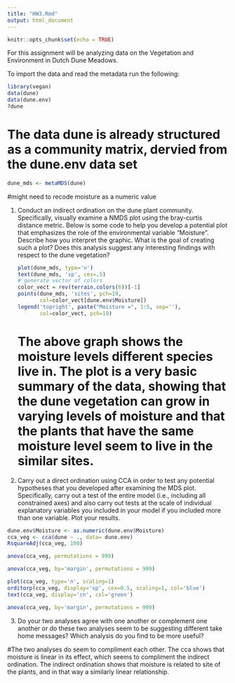 ```yaml
---
title: "HW3.Rmd"
output: html_document
---
```


```r
knitr::opts_chunk$set(echo = TRUE)
```

For this assignment will be analyzing data on the Vegetation
and Environment in Dutch Dune Meadows.

To import the data and read the metadata run the following:

```r
library(vegan)
data(dune)
data(dune.env)
?dune
```
# The data dune is already structured as a community matrix, dervied from the dune.env data set


```r
dune_mds <- metaMDS(dune)

```

#might need to recode moisture as a numeric value

1. Conduct an indirect ordination on the dune plant community. Specifically,
visually examine a NMDS plot using the bray-curtis distance metric. Below is 
some code to help you develop a potential plot that emphasizes the role of the
environmental variable "Moisture". Describe how you interpret the
graphic. What is the goal of creating such a plot? Does this analysis suggest
any interesting findings with respect to the dune vegetation?

    ```r
    plot(dune_mds, type='n')
    text(dune_mds, 'sp', cex=.5)
    # generate vector of colors 
    color_vect = rev(terrain.colors(6))[-1]
    points(dune_mds, 'sites', pch=19, 
           col=color_vect[dune.env$Moisture])
    legend('topright', paste("Moisture =", 1:5, sep=''), 
           col=color_vect, pch=19)
    ```
# The above graph shows the moisture levels different species live in. The plot is a very basic summary of the data, showing that the dune vegetation can grow in varying levels of moisture and that the plants that have the same moisture level seem to live in the similar sites.


2. Carry out a direct ordination using CCA in order to test any potential 
hypotheses that you developed after examining the MDS plot. Specifically,
carry out a test of the entire model (i.e., including all constrained axes)
and also carry out tests at the scale of individual explanatory variables
you included in your model if you included more than one variable. Plot your 
results.

```r
dune.env$Moisture <- as.numeric(dune.env$Moisture)
cca_veg <- cca(dune ~ ., data= dune.env)
RsquareAdj(cca_veg, 100)
```
```r
anova(cca_veg, permutations = 999)
```
```r
anova(cca_veg, by='margin', permutations = 999)
```
```r
plot(cca_veg, type='n', scaling=1)
orditorp(cca_veg, display='sp', cex=0.5, scaling=1, col='blue')
text(cca_veg, display='cn', col='green')
```


```r
anova(cca_veg, by='margin', permutations = 999)
```

3. Do your two analyses agree with one another or complement one another or do
these two analyses seem to be suggesting different take home messages? Which
analysis do you find to be more useful?

#The two analyses do seem to compliment each other.  The cca shows that moisture is linear in its effect, which seems to compliment the indirect ordination.  The indirect ordination shows that moisture is related to site of the plants, and in that way a similarly linear relationship.  
